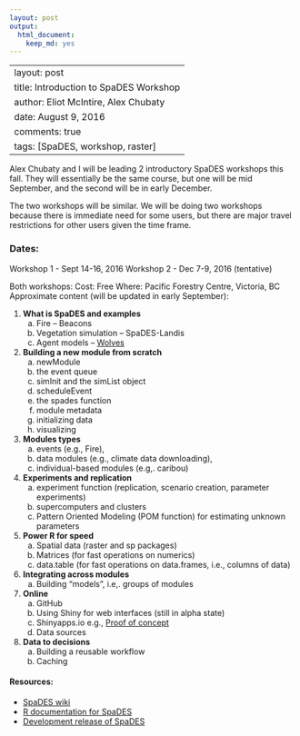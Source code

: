 ```yaml
---
layout: post
output:
  html_document:
    keep_md: yes
---
```

---
layout: post
title: Introduction to SpaDES Workshop
author: Eliot McIntire, Alex Chubaty
date: August 9, 2016
comments: true
tags: [SpaDES, workshop, raster]
---

Alex Chubaty and I will be leading 2 introductory SpaDES workshops this fall. They will essentially be the same course, but one will be mid September, and the second will be in early December. 

The two workshops will be similar. We will be doing two workshops because there is immediate need for some users, but there are major travel restrictions for other users given the time frame.

### Dates: 

Workshop 1 - Sept 14-16, 2016
Workshop 2 - Dec 7-9, 2016 (tentative)

Both workshops:
Cost: Free
Where: Pacific Forestry Centre, Victoria, BC
Approximate content (will be updated in early September):

1.	**What is SpaDES and examples**
    a.	Fire – Beacons
    b.	Vegetation simulation – SpaDES-Landis
    c.	Agent models – [Wolves](http://htmlpreview.github.io/?https://github.com/PredictiveEcology/SpaDES-modules/blob/master/modules/wolfAlps/wolfAlps.html) 

2.	**Building a new module from scratch**
    a.	newModule 
    b.	the event queue
    c.	simInit and the simList object
    d.	scheduleEvent
    e.	the spades function
    f.	module metadata
    g.	initializing data
    h.	visualizing

3.	**Modules types**
    a. events (e.g., Fire), 
    b. data modules (e.g., climate data downloading), 
    c. individual-based modules (e.g,. caribou)

4.	**Experiments and replication**
    a.	experiment function (replication, scenario creation, parameter experiments)
    b.	supercomputers and clusters
    c.	Pattern Oriented Modeling (POM function) for estimating unknown parameters

5.	**Power R for speed**
    a.	Spatial data (raster and sp packages)
    b.	Matrices  (for fast operations on numerics)
    c.	data.table (for fast operations on data.frames, i.e., columns of data) 

6.	**Integrating across modules**
    a.	Building “models”, i.e,. groups of modules

7.	**Online**
    a.	GitHub
    b.	Using Shiny for web interfaces (still in alpha state)
    c.	Shinyapps.io e.g., [Proof of concept](https://spades.shinyapps.io/ForestChange_ProofOfConcept/)
    d.	Data sources

8.	**Data to decisions**
    a.	Building a reusable workflow
    b.	Caching
    
#### Resources:

- [SpaDES wiki](https://github.com/PredictiveEcology/SpaDES/wiki)
- [R documentation for SpaDES](http://www.rdocumentation.org/packages/SpaDES/versions/1.2.0)
- [Development release of SpaDES](https://github.com/PredictiveEcology/SpaDES/tree/development)

